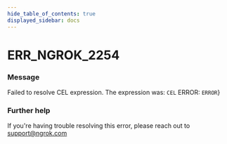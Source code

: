 ```yaml
---
hide_table_of_contents: true
displayed_sidebar: docs
---
```



# ERR_NGROK_2254

### Message

Failed to resolve CEL expression. The expression was: `CEL`
ERROR: `ERROR`}

<ErrorDetails error="err_ngrok_2254" />

### Further help

If you're having trouble resolving this error, please reach out to [support@ngrok.com](mailto:support@ngrok.com?subject=Help%20with%20ERR_NGROK_2254)
